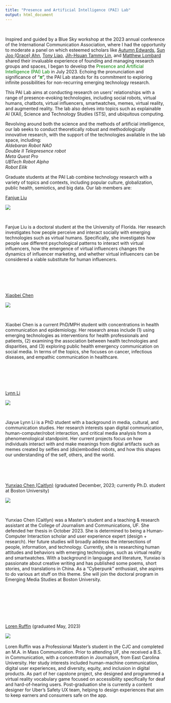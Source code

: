 ```yaml
---
title: "Presence and Artificial Intelligence (PAI) Lab"
output: html_document
---
```



&nbsp;

Inspired and guided by a Blue Sky workshop at the 2023 annual conference of the International Communication Association, where I had the opportunity to moderate a panel on which esteemed scholars like [Autumn Edwards](https://wmich.edu/communication/directory/edwards), [Sun Joo (Grace) Ahn](https://grady.uga.edu/faculty/sun-joo-grace-ahn/), [Tony Liao](https://dot.egr.uh.edu/departments/ilt/people/faculty/liao-tony), [Jih-Hsuan Tammy Lin](https://drtammylin.com/), and [Matthew Lombard](https://klein.temple.edu/directory/matthew-lombard-lombard) shared their invaluable experience of founding and managing research groups and spaces, I began to develop the <font color="green">Presence and Artificial Intelligence (PAI) Lab</font> in July 2023. Echoing the pronunciation and significance of “<font color="green">***π***</font>”, the PAI Lab stands for its commitment to exploring infinite possibilities for non-recurring emerging technology research.

This PAI Lab aims at conducting research on users’ relationships with a range of presence-evoking technologies, including social robots, virtual humans, chatbots, virtual influencers, smartwatches, memes, virtual reality, and augmented reality. The lab also delves into topics such as explainable AI (XAI), Science and Technology Studies (STS), and ubiquitous computing. 

Revolving around both the science and the methods of artificial intelligence, our lab seeks to conduct theoretically robust and methodologically innovative research, with the support of the technologies available in the lab space, including:\
*Aldebaran Robot NAO*\
*Double II Telepresence robot*\
*Meta Quest Pro*\
*UBTech Robot Alpha*\
*Robot Eilik*\


Graduate students at the PAI Lab combine technology research with a variety of topics and contexts, including popular culture, globalization, public health, semiotics, and big data. Our lab members are:

[Fanjue Liu](https://www.linkedin.com/in/fanjue-liu-19951210/)

![](images/fanjue.JPG)

&nbsp; 

Fanjue Liu is a doctoral student at the the University of Florida. Her research investigates how people perceive and interact socially with emerging technologies such as virtual humans. Specifically, she investigates how people use different psychological patterns to interact with virtual influencers, how the emergence of virtual influencers changes the dynamics of influencer marketing, and whether virtual influencers can be considered a viable substitute for human influencers.\

<br>
<br>
<br>
<br>

[Xiaobei Chen](https://www.linkedin.com/in/xiaobei-chen/)

![](images/xiaobei.JPG)

&nbsp; 

Xiaobei Chen is a current PhD/MPH student with concentrations in health communication and epidemiology.  Her research areas include (1) using emerging technologies as interventions for health professionals and patients, (2) examining the association between health technologies and disparities, and (3) exploring public health emergency communication on social media.  In terms of the topics, she focuses on cancer, infectious diseases, and empathic communication in healthcare. \

<br>
<br>
<br>
<br>

[Lynn Li](https://www.jou.ufl.edu/staff/jiayue-lynn-li/)

![](images/jiayue.JPG)

&nbsp; 

Jiayue Lynn Li is a PhD student with a background in media, cultural, and communication studies. Her research interests span digital communication, human-computer/robot interaction, and critical media analysis from a phenomenological standpoint. Her current projects focus on how individuals interact with and make meanings from digital artifacts such as memes created by selfies and (dis)embodied robots, and how this shapes our understanding of the self, others, and the world.\

<br>
<br>
<br>

[Yunxiao Chen (Caitlyn)](https://www.linkedin.com/in/yunxiao-caitlyn-chen-133413178/) (graduated December, 2023; currently Ph.D. student at Boston University)

![](images/yunxiao.jpg)

&nbsp;  

Yunxiao Chen (Caitlyn) was a Master’s student and a teaching & research assistant at the College of Journalism and Communications, UF. She defended her thesis in October 2023. She is determined to being a Human-Computer Interaction scholar and user experience expert (design + research). Her future studies will broadly address the intersections of people, information, and technology. Currently, she is researching human attitudes and behaviors with emerging technologies, such as virtual reality and smartwatches. With a background in language and literature, Yunxiao is passionate about creative writing and has published some poems, short stories, and translations in China. As a “Cyberpunk” enthusiast, she aspires to do various art stuff on this theme. She will join the doctoral program in Emerging Media Studies at Boston University. \

<br>
<br>
<br>
<br>
<br>
<br>

[Loren Ruffin](https://www.linkedin.com/in/loren-ruffin/) (graduated May, 2023)

![](images/LorenRuffin_CJCHeadshot.jpg)
&nbsp;  

Loren Ruffin was a Professional Master's student in the CJC and completed an M.A. in Mass Communication. Prior to attending UF, she received a B.S. in Communication, with a concentration in Journalism, from East Carolina University. Her study interests included human-machine communication, digital user experiences, and diversity, equity, and inclusion in digital products. As part of her capstone project, she designed and programmed a virtual reality vocabulary game focused on accessibility specifically for deaf and hard-of-hearing users. Post-graduation she is currently a content designer for Uber's Safety UX team, helping to design experiences that aim to keep earners and consumers safe on the app.\



